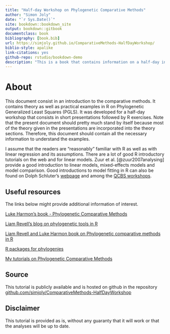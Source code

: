 ```yaml
--- 
title: "Half-day Workshop on Phylogenetic Comparative Methods"
author: "Simon Joly"
date: "`r Sys.Date()`"
site: bookdown::bookdown_site
output: bookdown::gitbook
documentclass: book
bibliography: [book.bib]
url: https://simjoly.github.io/ComparativeMethods-HalfDayWorkshop/
biblio-style: apalike
link-citations: yes
github-repo: rstudio/bookdown-demo
description: "This is a book that contains information on a half-day introductoray workshop on Phylogenetic Comparative Methods"
---
```



# About

This document consist in an introduction to the comparative methods. It contains theory as well as practical examples in R on Phylogenetic Generalized Least Squares (PGLS). It was developed for a half-day workshop that consists in short presentations followed by R exercises. Note that the present document should pretty much stand by itself because most of the theory given in the presentations are incorporated into the theory sections. Therefore, this document should contain all the necessary information to understand the examples.

I assume that the readers are "reasonably" familiar with R as well as with linear regression and its assumptions. There are a lot of good R introductory tutorials on the web and for linear models. Zuur et al. [@zuur2007analysing] provide a good introduction to linear models, mixed-effects models and model comparison. Good introductions to model fitting in R can also be found on Dolph Schluter's [webpage](https://www.zoology.ubc.ca/~schluter/R/fit-model/) and among the [QCBS workshops](http://qcbs.ca/wiki/r_workshop4).


## Useful resources

The links below might provide additional information of interest.

[Luke Harmon's book - Phylogenetic Comparative Methods](https://lukejharmon.github.io/pcm/)

[Liam Revell's blog on phylogenetic tools in R](http://blog.phytools.org/)

[Liam Revell and Luke Harmon book on Phylogenetic comparative methods in R](https://press.princeton.edu/books/ebook/9780691219042/phylogenetic-comparative-methods-in-r)

[R packages for phylogenies](https://cran.r-project.org/web/views/Phylogenetics.html)

[My tutorials on Phylogenetic Comparative Methods](http://github.com/simjoly/CourseComparativeMethods/)


## Source

This tutorial is publicly available and is hosted on github in the repository [github.com/simjoly/ComparativeMethods-HalfDayWorkshop](https://github.com/simjoly/ComparativeMethods-HalfDayWorkshop)


## Disclaimer

This tutorial is provided as is, without any guaranty that it will work or that the analyses will be up to date.
